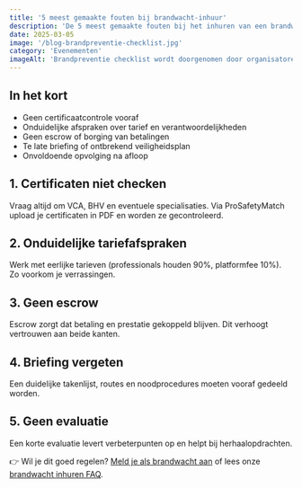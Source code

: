 ```yaml
---
title: '5 meest gemaakte fouten bij brandwacht-inhuur'
description: 'De 5 meest gemaakte fouten bij het inhuren van een brandwacht en hoe je ze voorkomt met eerlijke tarieven en certificaatcontrole.'
date: 2025-03-05
image: '/blog-brandpreventie-checklist.jpg'
category: 'Evenementen'
imageAlt: 'Brandpreventie checklist wordt doorgenomen door organisatoren'
---
```


## In het kort

- Geen certificaatcontrole vooraf
- Onduidelijke afspraken over tarief en verantwoordelijkheden
- Geen escrow of borging van betalingen
- Te late briefing of ontbrekend veiligheidsplan
- Onvoldoende opvolging na afloop

## 1. Certificaten niet checken

Vraag altijd om VCA, BHV en eventuele specialisaties. Via ProSafetyMatch upload je certificaten in PDF en worden ze gecontroleerd.

## 2. Onduidelijke tariefafspraken

Werk met eerlijke tarieven (professionals houden 90%, platformfee 10%). Zo voorkom je verrassingen.

## 3. Geen escrow

Escrow zorgt dat betaling en prestatie gekoppeld blijven. Dit verhoogt vertrouwen aan beide kanten.

## 4. Briefing vergeten

Een duidelijke takenlijst, routes en noodprocedures moeten vooraf gedeeld worden.

## 5. Geen evaluatie

Een korte evaluatie levert verbeterpunten op en helpt bij herhaalopdrachten.

👉 Wil je dit goed regelen? [Meld je als brandwacht aan](https://forms.gle/nKrkzY5c145LM5y87) of lees onze [brandwacht inhuren FAQ](https://www.probrandwacht.nl/faq).
